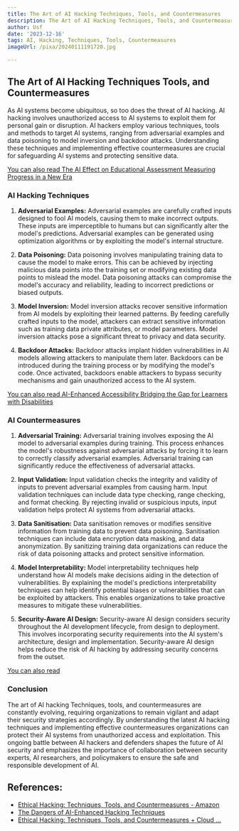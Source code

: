 ```yaml
---
title: The Art of AI Hacking Techniques, Tools, and Countermeasures
description: The Art of AI Hacking Techniques, Tools, and Countermeasures
author: Usf
date: '2023-12-16'
tags: AI, Hacking, Techniques, Tools, Countermeasures
imageUrl: /pixa/20240111191720.jpg

---
```

## The Art of AI Hacking Techniques Tools, and Countermeasures

As AI systems become ubiquitous, so too does the threat of AI hacking. AI hacking involves unauthorized access to AI systems to exploit them for  personal gain or disruption.  AI hackers employ various techniques, tools and methods to target AI  systems,  ranging from adversarial examples and data poisoning to model inversion  and backdoor attacks. Understanding these techniques and implementing effective countermeasures are crucial  for safeguarding AI systems and protecting sensitive data.

[You can also read The AI Effect on Educational Assessment Measuring Progress in  a New Era](The%20AI%20Effect%20on%20Educational%20Assessment%20Measuring%20Progress%20in%20a%20New%20Era)


###  AI Hacking Techniques

1. **Adversarial Examples:** Adversarial examples are carefully crafted inputs designed  to fool AI models, causing them to make incorrect outputs. These inputs are imperceptible  to humans but can significantly  alter the model's predictions. Adversarial examples can be generated using optimization algorithms  or by exploiting the model's internal structure.

2. **Data Poisoning:** Data poisoning involves manipulating training data to cause  the model to make errors. This can be achieved by injecting  malicious data  points into the training set or modifying existing data points to mislead the model.  Data poisoning attacks can compromise  the model's accuracy  and reliability, leading to incorrect predictions or biased outputs.

3. **Model  Inversion:** Model inversion attacks recover sensitive information from AI models  by exploiting their learned  patterns. By feeding carefully crafted inputs to  the model, attackers can extract sensitive  information such as  training  data private attributes, or model parameters. Model inversion attacks pose a significant threat to privacy and data security.

4. **Backdoor Attacks:** Backdoor attacks implant hidden vulnerabilities in  AI models allowing attackers to manipulate them later. Backdoors can be  introduced during the training process or by modifying the model's code.  Once activated, backdoors enable attackers to bypass security mechanisms and gain unauthorized access to the AI system.

[You can also read AI-Enhanced Accessibility  Bridging the Gap for Learners with Disabilities](AI-Enhanced%20Accessibility%20Bridging%20the%20Gap%20for%20Learners%20with%20Disabilities)


### AI Countermeasures

1. **Adversarial Training:** Adversarial training involves exposing the  AI model to adversarial examples during training. This  process enhances the model's robustness against adversarial attacks by forcing it to  learn to correctly classify adversarial examples. Adversarial  training can significantly reduce  the  effectiveness of adversarial attacks.

2. **Input Validation:** Input validation checks the integrity and validity of inputs to prevent adversarial examples from causing harm. Input  validation  techniques can include data type checking, range checking, and format checking. By rejecting invalid or suspicious inputs, input validation helps protect AI  systems from adversarial attacks.

3. **Data Sanitisation:** Data  sanitisation removes or modifies sensitive information  from training data to prevent data poisoning. Sanitisation techniques  can include data encryption data masking, and data anonymization. By sanitizing training data organizations can reduce the risk of data poisoning attacks and protect sensitive information.

4. **Model Interpretability:** Model interpretability techniques help understand how AI models make  decisions aiding in the detection of vulnerabilities. By explaining the model's predictions interpretability techniques can help identify  potential biases or vulnerabilities that can be exploited by attackers. This enables organizations  to take proactive measures to mitigate these  vulnerabilities.

5. **Security-Aware AI Design:** Security-aware AI design considers  security throughout the AI development lifecycle, from  design  to deployment. This involves  incorporating security requirements into the AI system's architecture, design and implementation. Security-aware AI design helps reduce the risk of AI hacking by addressing security concerns from the outset.

[You can also read ]()


### Conclusion

The art of AI hacking Techniques, tools, and countermeasures  are constantly evolving, requiring organizations to remain  vigilant  and adapt their security strategies accordingly. By understanding the  latest AI hacking  techniques and implementing  effective  countermeasures  organizations can protect their AI systems from unauthorized access and exploitation. This ongoing battle  between AI hackers and defenders shapes  the future of AI  security and emphasizes the  importance of collaboration between security experts, AI researchers, and  policymakers to ensure the safe and responsible development of AI.

## References:
- [Ethical Hacking: Techniques, Tools, and Countermeasures - Amazon](https://www.amazon.com/Ethical-Hacking-Techniques-Tools-Countermeasures/dp/1284248992)
- [The Dangers of AI-Enhanced Hacking Techniques](https://promptengineering.org/the-dangers-of-ai-enhanced-hacking-techniques/)
- [Ethical Hacking: Techniques, Tools, and Countermeasures + Cloud ...](https://www.amazon.com/Ethical-Hacking-Techniques-Tools-Countermeasures/dp/1284249697)

